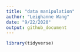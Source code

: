 ```yaml
---
title: "data manipulation"
author: "Leighanne Wang"
date: "9/22/2020"
output: github_document
---
```


```r
library(tidyverse)
```
